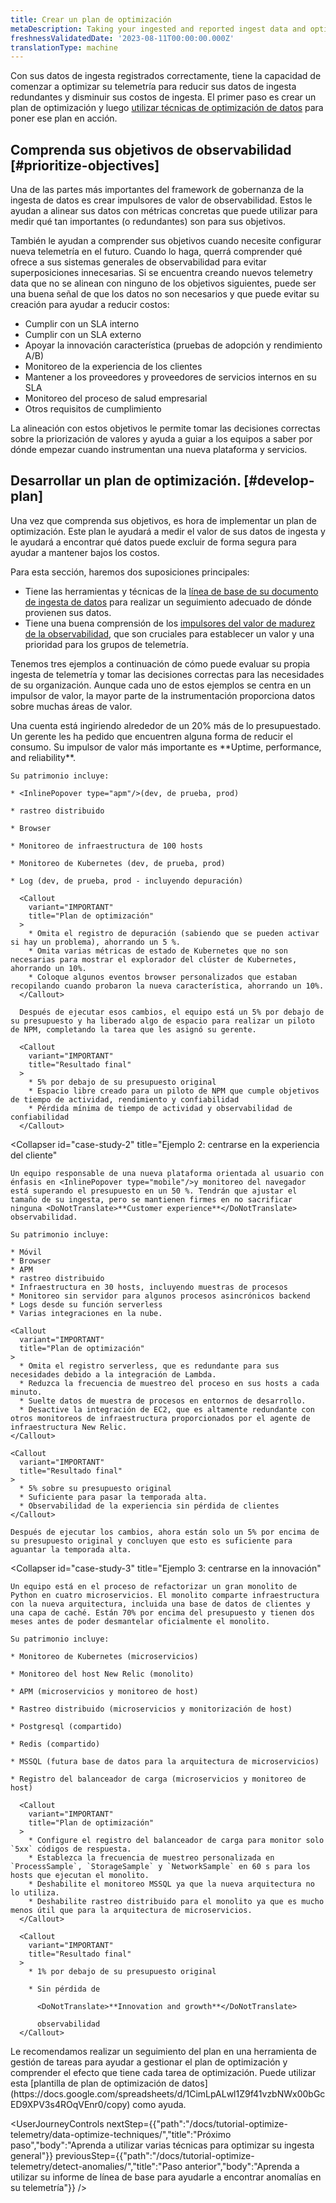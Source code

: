 ```yaml
---
title: Crear un plan de optimización
metaDescription: Taking your ingested and reported ingest data and optimizing it.
freshnessValidatedDate: '2023-08-11T00:00:00.000Z'
translationType: machine
---
```


Con sus datos de ingesta registrados correctamente, tiene la capacidad de comenzar a optimizar su telemetría para reducir sus datos de ingesta redundantes y disminuir sus costos de ingesta. El primer paso es crear un plan de optimización y luego [utilizar técnicas de optimización de datos](/docs/tutorial-optimize-telemetry/data-optimize-techniques) para poner ese plan en acción.

## Comprenda sus objetivos de observabilidad [#prioritize-objectives]

Una de las partes más importantes del framework de gobernanza de la ingesta de datos es crear impulsores de valor de observabilidad. Estos le ayudan a alinear sus datos con métricas concretas que puede utilizar para medir qué tan importantes (o redundantes) son para sus objetivos.

También le ayudan a comprender sus objetivos cuando necesite configurar nueva telemetría en el futuro. Cuando lo haga, querrá comprender qué ofrece a sus sistemas generales de observabilidad para evitar superposiciones innecesarias. Si se encuentra creando nuevos telemetry data que no se alinean con ninguno de los objetivos siguientes, puede ser una buena señal de que los datos no son necesarios y que puede evitar su creación para ayudar a reducir costos:

* Cumplir con un SLA interno
* Cumplir con un SLA externo
* Apoyar la innovación característica (pruebas de adopción y rendimiento A/B)
* Monitoreo de la experiencia de los clientes
* Mantener a los proveedores y proveedores de servicios internos en su SLA
* Monitoreo del proceso de salud empresarial
* Otros requisitos de cumplimiento

La alineación con estos objetivos le permite tomar las decisiones correctas sobre la priorización de valores y ayuda a guiar a los equipos a saber por dónde empezar cuando instrumentan una nueva plataforma y servicios.

## Desarrollar un plan de optimización. [#develop-plan]

Una vez que comprenda sus objetivos, es hora de implementar un plan de optimización. Este plan le ayudará a medir el valor de sus datos de ingesta y le ayudará a encontrar qué datos puede excluir de forma segura para ayudar a mantener bajos los costos.

Para esta sección, haremos dos suposiciones principales:

* Tiene las herramientas y técnicas de la [línea de base de su documento de ingesta de datos](/docs/new-relic-solutions/observability-maturity/operational-efficiency/dg-baselining) para realizar un seguimiento adecuado de dónde provienen sus datos.
* Tiene una buena comprensión de los [impulsores del valor de madurez de la observabilidad](/docs/new-relic-solutions/observability-maturity/introduction), que son cruciales para establecer un valor y una prioridad para los grupos de telemetría.

Tenemos tres ejemplos a continuación de cómo puede evaluar su propia ingesta de telemetría y tomar las decisiones correctas para las necesidades de su organización. Aunque cada uno de estos ejemplos se centra en un impulsor de valor, la mayor parte de la instrumentación proporciona datos sobre muchas áreas de valor.

<CollapserGroup>
  <Collapser
    id="case-study-1"
    title="Ejemplo 1: centrarse en el tiempo de actividad y la confiabilidad"
  >
    Una cuenta está ingiriendo alrededor de un 20% más de lo presupuestado. Un gerente les ha pedido que encuentren alguna forma de reducir el consumo. Su impulsor de valor más importante es <DoNotTranslate>**Uptime, performance, and reliability**</DoNotTranslate>.

    Su patrimonio incluye:

    * <InlinePopover type="apm"/>(dev, de prueba, prod)

    * rastreo distribuido

    * Browser

    * Monitoreo de infraestructura de 100 hosts

    * Monitoreo de Kubernetes (dev, de prueba, prod)

    * Log (dev, de prueba, prod - incluyendo depuración)

      <Callout
        variant="IMPORTANT"
        title="Plan de optimización"
      >
        * Omita el registro de depuración (sabiendo que se pueden activar si hay un problema), ahorrando un 5 %.
        * Omita varias métricas de estado de Kubernetes que no son necesarias para mostrar el explorador del clúster de Kubernetes, ahorrando un 10%.
        * Coloque algunos eventos browser personalizados que estaban recopilando cuando probaron la nueva característica, ahorrando un 10%.
      </Callout>

      Después de ejecutar esos cambios, el equipo está un 5% por debajo de su presupuesto y ha liberado algo de espacio para realizar un piloto de NPM, completando la tarea que les asignó su gerente.

      <Callout
        variant="IMPORTANT"
        title="Resultado final"
      >
        * 5% por debajo de su presupuesto original
        * Espacio libre creado para un piloto de NPM que cumple objetivos de tiempo de actividad, rendimiento y confiabilidad
        * Pérdida mínima de tiempo de actividad y observabilidad de confiabilidad
      </Callout>
  </Collapser>

  <Collapser
    id="case-study-2"
    title="Ejemplo 2: centrarse en la experiencia del cliente"
  >
    Un equipo responsable de una nueva plataforma orientada al usuario con énfasis en <InlinePopover type="mobile"/>y monitoreo del navegador está superando el presupuesto en un 50 %. Tendrán que ajustar el tamaño de su ingesta, pero se mantienen firmes en no sacrificar ninguna <DoNotTranslate>**Customer experience**</DoNotTranslate> observabilidad.

    Su patrimonio incluye:

    * Móvil
    * Browser
    * APM
    * rastreo distribuido
    * Infraestructura en 30 hosts, incluyendo muestras de procesos
    * Monitoreo sin servidor para algunos procesos asincrónicos backend
    * Logs desde su función serverless
    * Varias integraciones en la nube.

    <Callout
      variant="IMPORTANT"
      title="Plan de optimización"
    >
      * Omita el registro serverless, que es redundante para sus necesidades debido a la integración de Lambda.
      * Reduzca la frecuencia de muestreo del proceso en sus hosts a cada minuto.
      * Suelte datos de muestra de procesos en entornos de desarrollo.
      * Desactive la integración de EC2, que es altamente redundante con otros monitoreos de infraestructura proporcionados por el agente de infraestructura New Relic.
    </Callout>

    <Callout
      variant="IMPORTANT"
      title="Resultado final"
    >
      * 5% sobre su presupuesto original
      * Suficiente para pasar la temporada alta.
      * Observabilidad de la experiencia sin pérdida de clientes
    </Callout>

    Después de ejecutar los cambios, ahora están solo un 5% por encima de su presupuesto original y concluyen que esto es suficiente para aguantar la temporada alta.
  </Collapser>

  <Collapser
    id="case-study-3"
    title="Ejemplo 3: centrarse en la innovación"
  >
    Un equipo está en el proceso de refactorizar un gran monolito de Python en cuatro microservicios. El monolito comparte infraestructura con la nueva arquitectura, incluida una base de datos de clientes y una capa de caché. Están 70% por encima del presupuesto y tienen dos meses antes de poder desmantelar oficialmente el monolito.

    Su patrimonio incluye:

    * Monitoreo de Kubernetes (microservicios)

    * Monitoreo del host New Relic (monolito)

    * APM (microservicios y monitoreo de host)

    * Rastreo distribuido (microservicios y monitorización de host)

    * Postgresql (compartido)

    * Redis (compartido)

    * MSSQL (futura base de datos para la arquitectura de microservicios)

    * Registro del balanceador de carga (microservicios y monitoreo de host)

      <Callout
        variant="IMPORTANT"
        title="Plan de optimización"
      >
        * Configure el registro del balanceador de carga para monitor solo `5xx` códigos de respuesta.
        * Establezca la frecuencia de muestreo personalizada en `ProcessSample`, `StorageSample` y `NetworkSample` en 60 s para los hosts que ejecutan el monolito.
        * Deshabilite el monitoreo MSSQL ya que la nueva arquitectura no lo utiliza.
        * Deshabilite rastreo distribuido para el monolito ya que es mucho menos útil que para la arquitectura de microservicios.
      </Callout>

      <Callout
        variant="IMPORTANT"
        title="Resultado final"
      >
        * 1% por debajo de su presupuesto original

        * Sin pérdida de

          <DoNotTranslate>**Innovation and growth**</DoNotTranslate>

          observabilidad
      </Callout>
  </Collapser>
</CollapserGroup>

<Callout variant="tip">
  Le recomendamos realizar un seguimiento del plan en una herramienta de gestión de tareas para ayudar a gestionar el plan de optimización y comprender el efecto que tiene cada tarea de optimización. Puede utilizar esta [plantilla de plan de optimización de datos](https://docs.google.com/spreadsheets/d/1CimLpALwl1Z9f41vzbNWx00bGcED9XPV3s4ROqVEnr0/copy) como ayuda.
</Callout>

<UserJourneyControls
  nextStep={{"path":"/docs/tutorial-optimize-telemetry/data-optimize-techniques/","title":"Próximo paso","body":"Aprenda a utilizar varias técnicas para optimizar su ingesta general"}}
  previousStep={{"path":"/docs/tutorial-optimize-telemetry/detect-anomalies/","title":"Paso anterior","body":"Aprenda a utilizar su informe de línea de base para ayudarle a encontrar anomalías en su telemetría"}}
/>